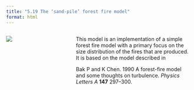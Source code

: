 ```yaml
---
title: "5.19 The ‘sand-pile’ forest fire model"
format: html
---
```


:::: {.columns}
::: {.column width=35%}
[![](5.19-dsFFM.png)](5.19-dsFFM.nlogo)
:::

::: {.column width=65%}
This model is an implementation of a simple forest fire model with a primary focus on the size distribution of the fires that are produced. It is based on the model described in

Bak P and K Chen. 1990 A forest-fire model and some thoughts on turbulence. _Physics Letters A_ **147** 297–300.
:::
::::